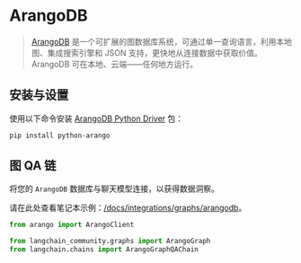 # ArangoDB

>[ArangoDB](https://github.com/arangodb/arangodb) 是一个可扩展的图数据库系统，可通过单一查询语言，利用本地图、集成搜索引擎和 JSON 支持，更快地从连接数据中获取价值。ArangoDB 可在本地、云端——任何地方运行。

## 安装与设置

使用以下命令安装 [ArangoDB Python Driver](https://github.com/ArangoDB-Community/python-arango) 包：

```bash
pip install python-arango
```

## 图 QA 链

将您的 `ArangoDB` 数据库与聊天模型连接，以获得数据洞察。

请在此处查看笔记本示例：[/docs/integrations/graphs/arangodb](/docs/integrations/graphs/arangodb)。

```python
from arango import ArangoClient

from langchain_community.graphs import ArangoGraph
from langchain.chains import ArangoGraphQAChain
```